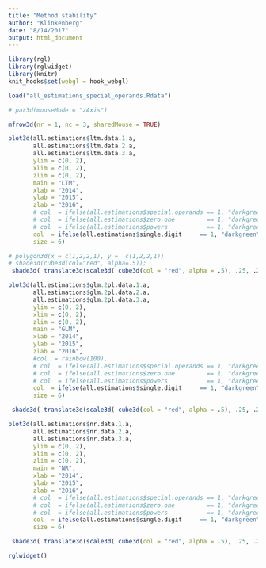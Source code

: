 ```yaml
---
title: "Method stability"
author: "Klinkenberg"
date: "8/14/2017"
output: html_document
---
```


```r
library(rgl)
library(rglwidget)
library(knitr)
knit_hooks$set(webgl = hook_webgl)
```

```r
load("all_estimations_special_operands.Rdata")

# par3d(mouseMode = "zAxis")

mfrow3d(nr = 1, nc = 3, sharedMouse = TRUE)

plot3d(all.estimations$ltm.data.1.a, 
       all.estimations$ltm.data.2.a, 
       all.estimations$ltm.data.3.a,
       ylim = c(0, 2),
       xlim = c(0, 2),
       zlim = c(0, 2),
       main = "LTM",
       xlab = "2014",
       ylab = "2015",
       zlab = "2016",
       # col  = ifelse(all.estimations$special.operands == 1, "darkgreen", "darkorange"),
       # col  = ifelse(all.estimations$zero.one         == 1, "darkgreen", "darkorange"),
       # col  = ifelse(all.estimations$powers           == 1, "darkgreen", "darkorange"),
       col  = ifelse(all.estimations$single.digit     == 1, "darkgreen", "darkorange"),
       size = 6)

# polygon3d(x = c(1,2,2,1), y =  c(1,2,2,1))
# shade3d(cube3d(col="red", alpha=.5));
 shade3d( translate3d(scale3d( cube3d(col = "red", alpha = .5), .25, .25, .25), .25,.25,.25) )

plot3d(all.estimations$glm.2pl.data.1.a,
       all.estimations$glm.2pl.data.2.a,
       all.estimations$glm.2pl.data.3.a,     
       ylim = c(0, 2),
       xlim = c(0, 2),
       zlim = c(0, 2),
       main = "GLM",
       xlab = "2014",
       ylab = "2015",
       zlab = "2016",
       #col  = rainbow(100),
       # col  = ifelse(all.estimations$special.operands == 1, "darkgreen", "darkorange"),
       # col  = ifelse(all.estimations$zero.one         == 1, "darkgreen", "darkorange"),
       # col  = ifelse(all.estimations$powers           == 1, "darkgreen", "darkorange"),
       col  = ifelse(all.estimations$single.digit     == 1, "darkgreen", "darkorange"),
       size = 6)

 shade3d( translate3d(scale3d( cube3d(col = "red", alpha = .5), .25, .25, .25), .25,.25,.25) )

plot3d(all.estimations$nr.data.1.a,
       all.estimations$nr.data.2.a,
       all.estimations$nr.data.3.a,
       ylim = c(0, 2),
       xlim = c(0, 2),
       zlim = c(0, 2),
       main = "NR",
       xlab = "2014",
       ylab = "2015",
       zlab = "2016",
       # col  = ifelse(all.estimations$special.operands == 1, "darkgreen", "darkorange"),
       # col  = ifelse(all.estimations$zero.one         == 1, "darkgreen", "darkorange"),
       # col  = ifelse(all.estimations$powers           == 1, "darkgreen", "darkorange"),
       col  = ifelse(all.estimations$single.digit     == 1, "darkgreen", "darkorange"),
       size = 6)

 shade3d( translate3d(scale3d( cube3d(col = "red", alpha = .5), .25, .25, .25), .25,.25,.25) )

rglwidget()
```